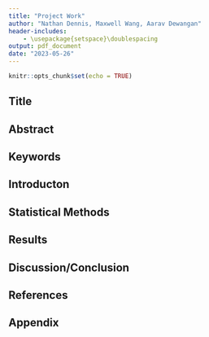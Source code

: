 ```yaml
---
title: "Project Work"
author: "Nathan Dennis, Maxwell Wang, Aarav Dewangan"
header-includes:
    - \usepackage{setspace}\doublespacing
output: pdf_document
date: "2023-05-26"
---
```


```r
knitr::opts_chunk$set(echo = TRUE)
```

## Title


## Abstract


## Keywords


## Introducton


## Statistical Methods


## Results


## Discussion/Conclusion


## References


## Appendix
